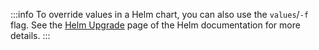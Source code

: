 :::info
To override values in a Helm chart, you can also use the `values`/`-f` flag. See the [Helm Upgrade](https://helm.sh/docs/helm/helm_upgrade/) page of the Helm documentation for more details.
:::